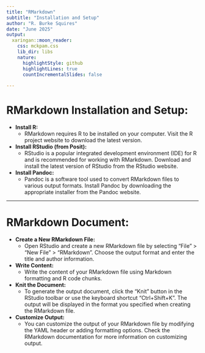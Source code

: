 ```yaml
---
title: "RMarkdown"
subtitle: "Installation and Setup"
author: "R. Burke Squires"
date: "June 2025"
output:
  xaringan::moon_reader:
    css: mckpam.css
    lib_dir: libs
    nature:
      highlightStyle: github
      highlightLines: true
      countIncrementalSlides: false
      
---
```


# RMarkdown Installation and Setup:

- **Install R:** 
  - RMarkdown requires R to be installed on your computer. Visit the R project website to download the latest version.

- **Install RStudio (from Posit):** 
  - RStudio is a popular integrated development environment (IDE) for R and is recommended for working with RMarkdown. Download and install the latest version of RStudio from the RStudio website.

- **Install Pandoc:** 
  - Pandoc is a software tool used to convert RMarkdown files to various output formats. Install Pandoc by downloading the appropriate installer from the Pandoc website.

---
# RMarkdown Document:


- **Create a New RMarkdown File:** 
  - Open RStudio and create a new RMarkdown file by selecting "File" > "New File" > "RMarkdown". Choose the output format and enter the title and author information.

- **Write Content:** 
  - Write the content of your RMarkdown file using Markdown formatting and R code chunks.

- **Knit the Document:** 
  - To generate the output document, click the "Knit" button in the RStudio toolbar or use the keyboard shortcut "Ctrl+Shift+K". The output will be displayed in the format you specified when creating the RMarkdown file.

- **Customize Output:** 
  - You can customize the output of your RMarkdown file by modifying the YAML header or adding formatting options. Check the RMarkdown documentation for more information on customizing output.